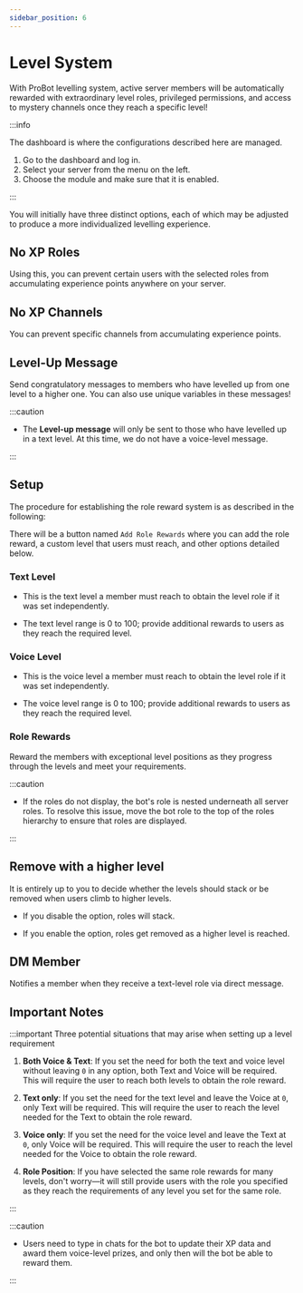 ```yaml
---
sidebar_position: 6
---
```


# Level System

With ProBot levelling system, active server members will be automatically rewarded with extraordinary level roles, privileged permissions, and access to mystery channels once they reach a specific level!

:::info

The dashboard is where the configurations described here are managed.

1. Go to the dashboard and log in.
2. Select your server from the menu on the left.
3. Choose the module and make sure that it is enabled.

:::

You will initially have three distinct options, each of which may be adjusted to produce a more individualized levelling experience.

## No XP Roles

Using this, you can prevent certain users with the selected roles from accumulating experience points anywhere on your server.

## No XP Channels

You can prevent specific channels from accumulating experience points.

## Level-Up Message

Send congratulatory messages to members who have levelled up from one level to a higher one. You can also use unique variables in these messages!

:::caution

- The **Level-up message** will only be sent to those who have levelled up in a text level. At this time, we do not have a voice-level message.

:::

## Setup

The procedure for establishing the role reward system is as described in the following:


There will be a button named `Add Role Rewards` where you can add the role reward, a custom level that users must reach, and other options detailed below.

### Text Level

- This is the text level a member must reach to obtain the level role if it was set independently.

- The text level range is 0 to 100; provide additional rewards to users as they reach the required level.

### Voice Level

- This is the voice level a member must reach to obtain the level role if it was set independently.

- The voice level range is 0 to 100; provide additional rewards to users as they reach the required level.

### Role Rewards

Reward the members with exceptional level positions as they progress through the levels and meet your requirements.

:::caution

- If the roles do not display, the bot's role is nested underneath all server roles. To resolve this issue, move the bot role to the top of the roles hierarchy to ensure that roles are displayed.

:::

## Remove with a higher level

It is entirely up to you to decide whether the levels should stack or be removed when users climb to higher levels.

- If you disable the option, roles will stack.

- If you enable the option, roles get removed as a higher level is reached.

## DM Member

Notifies a member when they receive a text-level role via direct message.

## Important Notes

:::important Three potential situations that may arise when setting up a level requirement

1. **Both Voice & Text**: If you set the need for both the text and voice level without leaving `0` in any option, both Text and Voice will be required. This will require the user to reach both levels to obtain the role reward.

2. **Text only**: If you set the need for the text level and leave the Voice at `0`, only Text will be required. This will require the user to reach the level needed for the Text to obtain the role reward.

3. **Voice only**: If you set the need for the voice level and leave the Text at `0`, only Voice will be required. This will require the user to reach the level needed for the Voice to obtain the role reward.

4. **Role Position**: If you have selected the same role rewards for many levels, don't worry—it will still provide users with the role you specified as they reach the requirements of any level you set for the same role.

:::

:::caution

- Users need to type in chats for the bot to update their XP data and award them voice-level prizes, and only then will the bot be able to reward them.

:::
